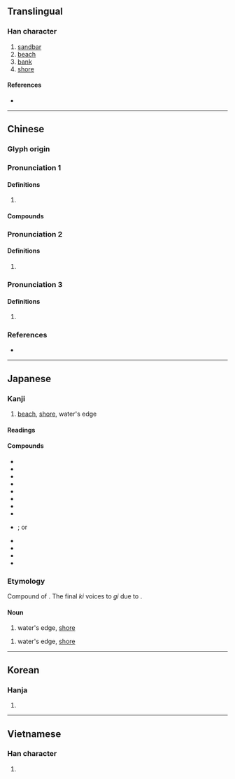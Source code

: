 {{character info/new}}
==Translingual==

===Han character===
{{Han char|rn=85|rad=水|as=02|sn=5|four=31120|canj=EMN|ids=⿰氵丁}}

# [[sandbar]]
# [[beach]]
# [[bank]]
# [[shore]]

====References====
* {{Han ref|kx=0604.020|dkj=17103|dj=0997.110|hdz=31548.020|uh=6C40|ud=27712|bh=A5C5|bd=42437}}

----

==Chinese==
{{zh-forms}}

===Glyph origin===
{{Han etym}}

===Pronunciation 1===
{{zh-pron
|m=tīng
|c=ting1,ding1
|mn=theng
|mc=1
|oc=1,1
|cat=
}}

====Definitions====
{{zh-hanzi}}

# {{rfdef|zh}}

====Compounds====
{{zh-der|克來汀症|奧斯汀|水汀|水門汀|汀州|汀曲|汀洲|汀線}}

===Pronunciation 2===
{{zh-pron
|m=tìng
|mc=2
|oc=n,2
|cat=
}}

====Definitions====
{{zh-hanzi}}

# {{zh-only|*汀瀅}}

===Pronunciation 3===
{{zh-pron
|m=dìng
|cat=
}}

====Definitions====
{{zh-hanzi}}

# {{zh-only|*汀濘}}

===References===
* {{R:yue:Hanzi}}

----

==Japanese==

===Kanji===
{{ja-kanji|grade=|rs=水02}}

# [[beach]], [[shore]], water's edge

====Readings====
{{ja-readings
|goon=ちょう
|kanon=てい
|kun=みぎわ-, なぎさ-
}}

====Compounds====
{{der-top|Compounds with 汀}}
* {{ja-r|砂汀|さてい}}
* {{ja-r|沙汀|さてい}}
* {{ja-r|池汀|ちてい}}
* {{ja-r|長汀|ちょうてい}}
* {{ja-r|長汀曲浦|ちょうていきょくほ}}
* {{ja-r|汀州|ていしゅう}}
* {{ja-r|汀洲|ていしゅう}}
* {{ja-r|汀渚|ていしょ}}
* {{ja-r|汀線|ていせん}}; or {{ja-r|汀線|みぎわせん}}
{{der-bottom}}
{{der-top|Names with 汀}}
* {{ja-r|石田幽汀|いしだ ゆうてい}}
* {{ja-r|岡鶴汀|おかかくてい}}
* {{ja-r|鳥谷部春汀|とやべ しゅんてい}}
* {{ja-r|中村汀女|なかむら ていじょ}}
{{der-bottom}}

===Etymology===
Compound of {{compound|lang=ja|sort=みぎわ|水|tr1=mi|t1=water|際|tr2=kiwa|t2=edge, brink, small thing}}. The final ''ki'' voices to ''gi'' due to {{rendaku|みぎわ}}.

====Noun====
{{ja-noun|なぎさ}}

# water's edge, [[shore]]

{{ja-noun|みぎわ}}
# water's edge, [[shore]]

----

==Korean==

===Hanja===
{{ko-hanja|hangeul=정|eumhun=|rv=jeong|mr=chŏng|y=ceng}}

# {{defn|lang=ko|sort=水02}}

----

==Vietnamese==

===Han character===
{{vi-hantu|[[đênh]], [[đinh]], [[thinh]]|rs=水02}}

# {{defn|lang=vi|sort=水02}}